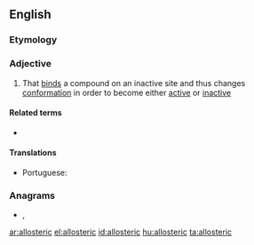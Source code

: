 ==English==

===Etymology===
{{prefix|allo|gloss1=other|steric|gloss2=arrangement of atoms in space|lang=en}}

===Adjective===
{{en-adj}}

# {{label|en|biochemistry|of an enzyme}} That [[bind]]s a compound on an inactive site and thus changes [[conformation]] in order to become either [[active]] or [[inactive]]

====Related terms====
* {{l|en|allostery}}

====Translations====
{{trans-top|of an enzyme: that binds a compound on an inactive site}}
* Portuguese: {{t|pt|alostérico}}
{{trans-mid}}
{{trans-bottom}}

===Anagrams===
* {{l|en|corallites}}, {{l|en|sclerotial}}

[[ar:allosteric]]
[[el:allosteric]]
[[id:allosteric]]
[[hu:allosteric]]
[[ta:allosteric]]